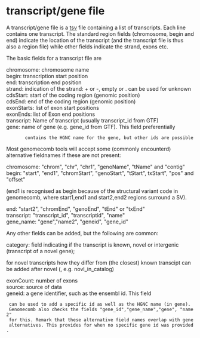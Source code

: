 = transcript/gene file =
A transcript/gene file is a [[tsv]] file containing a list of transcripts.
Each line contains one transcript. 
The standard region fields (chromosome, begin and end) indicate the
location of the transcript (and the transcript file is thus also a region file)
while other fields indicate the strand, exons etc.

The basic fields for a transcript file are
; chromosome: chromosome name
; begin: transcription start position
; end: transcription end position
; strand: indication of the strand: + or -, empty or . can be used for unknown
; cdsStart:	start of the coding region (genomic position)
; cdsEnd: end of the coding region (genomic position)
; exonStarts: list of exon start positions
; exonEnds:	list of	Exon end positions
; transcript:	Name of transcript (usually transcript_id from GTF)
; gene:	name of gene (e.g. gene_id from GTF). This field preferentially
        contains the HGNC name for the gene, but other ids are possible

Most genomecomb tools will accept some (commonly encounterd) alternative
fieldnames if these are not present:
; chromosome: "chrom", "chr", "chr1", "genoName", "tName" and "contig"
; begin: "start", "end1", "chromStart", "genoStart", "tStart", txStart", "pos" and "offset"
(end1 is recognised as begin because of the structural variant code in genomecomb, where start1,end1
and start2,end2 regions surround a SV).
; end: "start2", "chromEnd", "genoEnd", "tEnd" or "txEnd"
; transcript:	"transcript_id", "transcriptid", "name"
; gene_name:	"gene","name2", "geneid", "gene_id"

Any other fields can be added, but the following are common:
; category: field indicating if the transcript is known, novel or intergenic (transcript of a novel gene); 
for novel transcripts how they differ from (the closest) known transcipt can be added after novel (, e.g. novl_in_catalog)
; exonCount: number of exons
; source: source of data
; geneid: a gene identifier, such as the ensembl id. This field
  can be used to add a specific id as well as the HGNC name (in gene).
  Genomecomb also checks the fields "gene_id","gene_name","gene", "name2"
  for this. Remark that these alternative field names overlap with gene
  alternatives. This provides for when no specific gene id was provided.
